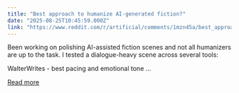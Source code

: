 ```yaml
---
title: "Best approach to humanize AI-generated fiction?"
date: "2025-08-25T10:45:59.000Z"
link: "https://www.reddit.com/r/artificial/comments/1mzn45a/best_approach_to_humanize_aigenerated_fiction/"
---
```


Been working on polishing AI-assisted fiction scenes and not all humanizers are up to the task. I tested a dialogue-heavy scene across several tools: 
  
WalterWrites - best pacing and emotional tone
...

[Read more](https://www.reddit.com/r/artificial/comments/1mzn45a/best_approach_to_humanize_aigenerated_fiction/)
